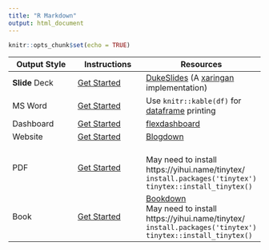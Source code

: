 ```yaml
---
title: "R Markdown"
output: html_document
---
```


```r
knitr::opts_chunk$set(echo = TRUE)
```

Output Style | Instructions | Resources
--- | --- | ---
**Slide** Deck | [Get Started](../dukeslides_getstarted.nb.html) | [DukeSlides](https://www.johnlittle.info/dukeslides/) (A [xaringan](https://slides.yihui.name/xaringan/#1) implementation)
MS Word | [Get Started](../msword_getstarted.docx) | Use `knitr::kable(df)` for [dataframe](https://bookdown.org/yihui/rmarkdown/html-document.html#data-frame-printing) printing
Dashboard | [Get Started](https://rmarkdown.rstudio.com/flexdashboard/) | [flexdashboard](https://rmarkdown.rstudio.com/flexdashboard/)
Website | [Get Started](../blogdown_getstarted.nb.html) | [Blogdown](https://bookdown.org/yihui/blogdown/)
PDF | [Get Started](../pdf_getstarted.pdf) | <br>May need to install https://yihui.name/tinytex/<br> `install.packages('tinytex')` <br> `tinytex::install_tinytex()`
Book | [Get Started](https://bookdown.org/yihui/bookdown/get-started.html) | [Bookdown](https://bookdown.org/yihui/bookdown/)<br>May need to install https://yihui.name/tinytex/<br> `install.packages('tinytex')` <br> `tinytex::install_tinytex()`

